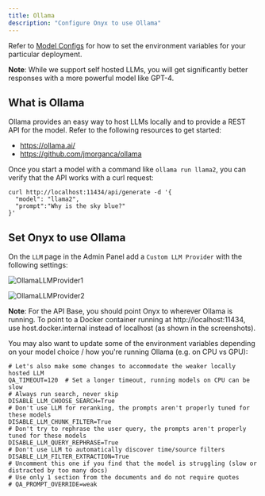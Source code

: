 ```yaml
---
title: Ollama
description: "Configure Onyx to use Ollama"
---
```


Refer to [Model Configs](https://docs.danswer.dev/gen_ai_configs/overview#model-configs) for how to set the
environment variables for your particular deployment.

**Note**: While we support self hosted LLMs, you will get significantly better responses with a more powerful
model like GPT-4.

## What is Ollama

Ollama provides an easy way to host LLMs locally and to provide a REST API for the model.
Refer to the following resources to get started:

- https://ollama.ai/
- https://github.com/jmorganca/ollama

Once you start a model with a command like `ollama run llama2`, you can verify that the API works with a curl request:

```
curl http://localhost:11434/api/generate -d '{
  "model": "llama2",
  "prompt":"Why is the sky blue?"
}'
```

## Set Onyx to use Ollama

On the `LLM` page in the Admin Panel add a `Custom LLM Provider` with the following settings:

![OllamaLLMProvider1](/images/gen_ai/OllamaLLMProvider1.png)

![OllamaLLMProvider2](/images/gen_ai/OllamaLLMProvider2.png)

**Note**: For the API Base, you should point Onyx to wherever Ollama is running. To point to
a Docker container running at http://localhost:11434, use host.docker.internal instead of localhost
(as shown in the screenshots).

You may also want to update some of the environment variables depending on your model choice / how
you're running Ollama (e.g. on CPU vs GPU):

```
# Let's also make some changes to accommodate the weaker locally hosted LLM
QA_TIMEOUT=120  # Set a longer timeout, running models on CPU can be slow
# Always run search, never skip
DISABLE_LLM_CHOOSE_SEARCH=True
# Don't use LLM for reranking, the prompts aren't properly tuned for these models
DISABLE_LLM_CHUNK_FILTER=True
# Don't try to rephrase the user query, the prompts aren't properly tuned for these models
DISABLE_LLM_QUERY_REPHRASE=True
# Don't use LLM to automatically discover time/source filters
DISABLE_LLM_FILTER_EXTRACTION=True
# Uncomment this one if you find that the model is struggling (slow or distracted by too many docs)
# Use only 1 section from the documents and do not require quotes
# QA_PROMPT_OVERRIDE=weak
```
